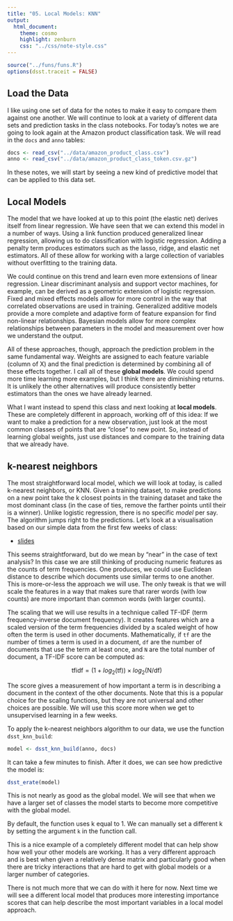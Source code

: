```yaml
---
title: "05. Local Models: KNN"
output:
  html_document:
    theme: cosmo
    highlight: zenburn
    css: "../css/note-style.css"
---
```


```r
source("../funs/funs.R")
options(dsst.traceit = FALSE)
```

## Load the Data

I like using one set of data for the notes to make it easy to compare them
against one another. We will continue to look at a variety of different data
sets and prediction tasks in the class notebooks. For today's notes we are
going to look again at the Amazon product classification task. We will read in
the `docs` and `anno` tables:

```r
docs <- read_csv("../data/amazon_product_class.csv")
anno <- read_csv("../data/amazon_product_class_token.csv.gz")
```

In these notes, we will start by seeing a new kind of predictive model that can
be applied to this data set.

## Local Models

The model that we have looked at up to this point (the elastic net) derives
itself from linear regression. We have seen that we can extend this model in a
number of ways. Using a link function produced generalized linear regression,
allowing us to do classification with logistic regression. Adding a penalty
term produces estimators such as the lasso, ridge, and elastic net estimators.
All of these allow for working with a large collection of variables without
overfitting to the training data.

We could continue on this trend and learn even more extensions of linear
regression. Linear discriminant analysis and support vector machines, for
example, can be derived as a geometric extension of logistic regression.
Fixed and mixed effects models allow for more control in the way that correlated
observations are used in training. Generalized additive models provide a more
complete and adaptive form of feature expansion for find non-linear
relationships. Bayesian models allow for more complex relationships between
parameters in the model and measurement over how we understand the output.

All of these approaches, though, approach the prediction problem in the same
fundamental way. Weights are assigned to each feature variable (column of X)
and the final prediction is determined by combining all of these effects
together. I call all of these **global models**. We could spend more time
learning more examples, but I think there are diminishing returns. It is
unlikely the other alternatives will produce consistently better estimators
than the ones we have already learned.

What I want instead to spend this class and next looking at **local models**.
These are completely different in approach, working off of this idea: If we
want to make a prediction for a new observation, just look at the most common
classes of points that are "close" to new point. So, instead of learning global
weights, just use distances and compare to the training data that we already
have.

## k-nearest neighbors

The most straightforward local model, which we will look at today, is called
k-nearest neighbors, or KNN. Given a training dataset, to make predictions on a
new point take the k closest points in the training dataset and take the most
dominant class (in the case of ties, remove the farther points until their is
a winner). Unlike logistic regression, there is no specific *model* per say.
The algorithm jumps right to the predictions. Let's look at a visualisation
based on our simple data from the first few weeks of class:

- [slides](../extra/knn.pdf)

This seems straightforward, but do we mean by "near" in the case of text
analysis? In this case we are still thinking of producing numeric features as
the counts of term frequencies. One produces, we could use Euclidean distance
to describe which documents use similar terms to one another. This is
more-or-less the approach we will use. The only tweak is that we will scale the
features in a way that makes sure that rarer words (with low counts) are more
important than common words (with larger counts).

The scaling that we will use results in a technique called TF-IDF (term
frequency-inverse document frequency). It creates features which are a scaled
version of the term frequencies divided by a scaled weight of how often the
term is used in other documents. Mathematically, if
`tf` are the number of times a term is used in a document, `df` are the
number of documents that use the term at least once, and `N` are the total
number of document, a TF-IDF score can be computed as:

$$ \text{tfidf} = (1 + log_2(\text{tf})) \times log_2(\text{N} / \text{df}) $$

The score gives a measurement of how important a term is in describing a
document in the context of the other documents. Note that this is a popular
choice for the scaling functions, but they are not universal and other choices
are possible. We will use this score more when we get to unsupervised learning
in a few weeks.

To apply the k-nearest neighbors algorithm to our data, we use the function
`dsst_knn_build`:

```r
model <- dsst_knn_build(anno, docs)
```

It can take a few minutes to finish. After it does, we can see how predictive
the model is:

```r
dsst_erate(model)
```

This is not nearly as good as the global model. We will see that when we have
a larger set of classes the model starts to become more competitive with the
global model.

By default, the function uses k equal to 1. We can manually set a different k
by setting the argument `k` in the function call.

This is a nice example of a completely different model that can help show how
well your other models are working. It has a very different approach and is
best when given a relatively dense matrix and particularly good when there are
tricky interactions that are hard to get with global models or a larger number
of categories.

There is not much more that we can do with it here for now. Next time we will
see a different local model that produces more interesting importance scores
that can help describe the most important variables in a local model approach.

